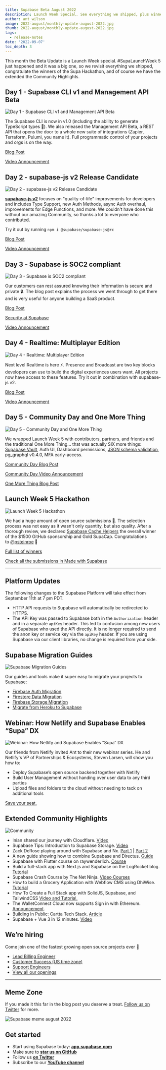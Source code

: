 ```yaml
---
title: Supabase Beta August 2022
description: Launch Week Special. See everything we shipped, plus winners of the Hackathon and the extended Community Highlights
author: ant_wilson
image: 2022-august/monthly-update-august-2022.jpg 
thumb: 2022-august/monthly-update-august-2022.jpg
tags:
  - release-notes
date: '2022-09-07'
toc_depth: 3
---
```


This month the Beta Update is a Launch Week special. #SupaLaunchWeek 5 just happened and it was a big one, so we revisit everything we shipped, congratulate the winners of the Supa Hackathon, and of course we have the extended the Community Highlights.

## Day 1 - Supabase CLI v1 and Management API Beta

![Day 1 - Supabase CLI v1 and Management API Beta](/images/blog/2022-august/CLI.png)

The Supabase CLI is now in v1.0 (including the ability to generate TypeScript types 🎉). We also released the Management API Beta, a REST API that opens the door to a whole new suite of integrations (Zapier, Terraform, Pulumi, you name it). Full programmatic control of your projects and orgs is on the way.

[Blog Post](https://supabase.com/blog/supabase-cli-v1-and-admin-api-beta) 

[Video Announcement](https://www.youtube.com/watch?v=OpPOaJI_Z28)

## Day 2 - supabase-js v2 Release Candidate

![Day 2 - supabase-js v2 Release Candidate](/images/blog/2022-august/supabase_js.png)

**[supabase-js v2](https://github.com/supabase/supabase-js)** focuses on "quality-of-life" improvements for developers and includes Type Support, new Auth Methods, async Auth overhaul, improvements for Edge Functions, and more. We couldn't have done this without our amazing Community, so thanks a lot to everyone who contributed. 

Try it out by running `npm i @supabase/supabase-js@rc`

[Blog Post](https://supabase.com/blog/supabase-js-v2)

[Video Announcement](https://youtu.be/iqZlPtl_b-I)

## Day 3 - Supabase is SOC2 compliant

![Day 3 - Supabase is SOC2 compliant](/images/blog/2022-august/security.png)

Our customers can rest assured knowing their information is secure and private 🔒. The blog post explains the process we went through to get there and is very useful for anyone building a SaaS product.

[Blog Post](https://supabase.com/blog/supabase-soc2)

[Security at Supabase](https://supabase.com/security)

[Video Announcement](https://youtu.be/6bGQotxisoY)

## Day 4 - Realtime: Multiplayer Edition

![Day 4 - Realtime: Multiplayer Edition](/images/blog/2022-august/realtime.png)

Next level Realtime is here ⚡️. Presence and Broadcast are two key blocks developers can use to build the digital experiences users want. All projects now have access to these features. Try it out in combination with supabase-js v2.

[Blog Post](https://supabase.com/blog/supabase-realtime-multiplayer-general-availability)

[Video Announcement](https://youtu.be/CGZr5tybW18)

## Day 5 - Community Day and One More Thing

![Day 5 - Community Day and One More Thing](/images/blog/2022-august/day-5.png)

We wrapped Launch Week 5 with contributors, partners, and friends and the traditional One More Thing... that was actually SIX more things: [Supabase Vault](https://supabase.com/blog/supabase-vault), Auth UI, Dashboard permissions, [JSON schema validation](https://supabase.com/blog/pg-jsonschema-a-postgres-extension-for-json-validation), pg_graphql v0.4.0, MFA early-access.

[Community Day Blog Post](https://supabase.com/blog/launch-week-5-community-day)

[Community Day Video Announcement](https://www.youtube.com/watch?v=s9UePQjLT0U)

[One More Thing Blog Post](https://supabase.com/blog/launch-week-5-one-more-thing)

## Launch Week 5 Hackathon

![Launch Week 5 Hackathon](/images/blog/2022-august/hackathon.png)

We had a huge amount of open source submissions 🤯. The selection process was not easy as it wasn't only quantity, but also quality. After a thorough review, we declared [Supabase Cache Helpers](https://github.com/psteinroe/supabase-cache-helpers) the overall winner of the $1500 GitHub sponsorship and Gold SupaCap. Congratulations to [@psteinroe](https://twitter.com/psteinroe) 👏

[Full list of winners](https://supabase.com/blog/launch-week-5-hackathon-winners)

[Check all the submissions in Made with Supabase](https://www.madewithsupabase.com/launch-week-5)

---

## Platform Updates

The following changes to the Supabase Platform will take effect from September 11th at 7 pm PDT.

-   HTTP API requests to Supabase will automatically be redirected to HTTPS.
-   The API Key was passed to Supabase both in the `Authorization` header and in a separate `apiKey` header. This led to confusion among new users of Supabase who used the API directly. It is no longer required to send the anon key or service key via the `apiKey` header. If you are using Supabase via our client libraries, no change is required from your side.

## Supabase Migration Guides

![Supabase Migration Guides](/images/blog/2022-august/migration-to-supabase-guides.jpg)

Our guides and tools make it super easy to migrate your projects to Supabase:

-   [Firebase Auth Migration](https://www.supabase.cc/docs/guides/migrations/firebase-auth)
-   [Firestore Data Migration](https://www.supabase.cc/docs/guides/migrations/firestore-data)
-   [Firebase Storage Migration](https://www.supabase.cc/docs/guides/migrations/firebase-storage)
-   [Migrate from Heroku to Supabase](https://www.supabase.cc/docs/guides/migrations/heroku)

## Webinar: How Netlify and Supabase Enables “Supa” DX

![Webinar: How Netlify and Supabase Enables “Supa” DX](/images/blog/2022-august/webinar.jpg)

Our friends from Netlify invited Ant to their new webinar series. He and Netlify's VP of Partnerships & Ecosystems, Steven Larsen, will show you how to:


- Deploy Supabase’s open source backend together with Netlify
- Build User Management without handing over user data to any third parties
- Upload files and folders to the cloud without needing to tack on additional tools

[Save your seat.](https://www.netlify.com/resources/webinars/how-netlify-supabase-enables-supa-dx/)

## Extended Community Highlights

![Community](/images/blog/2022-june/community.jpg)

-   Inian shared our journey with Cloudflare. [Video](https://twitter.com/Cloudflare/status/1557728943901675520)
-   Supabase Tips: Introduction to Supabase Storage. [Video](https://www.youtube.com/watch?v=J9mTPY8rIXE) 
-   Zack DeRose playing around with Supabase and Nx. [Part 1](https://www.youtube.com/watch?v=OTh5GBBfr4E) | [Part 2](https://www.youtube.com/watch?v=_5gJi_xwpzk)
-   A new guide showing how to combine Supabase and Directus. [Guide](https://www.supabase.cc/docs/guides/integrations/directus)
-   Supabase with Flutter course on raywenderlich. [Course](https://www.raywenderlich.com/33619647-supabase-with-flutter)
-   Build a full-stack app with Next.js and Supabase on the LogRocket blog. [Tutorial](https://blog.logrocket.com/build-full-stack-app-next-js-supabase/)
-   Supabase Crash Course by The Net Ninja. [Video Courses](https://www.youtube.com/watch?v=ydz7Dj5QHKY&list=PL4cUxeGkcC9hUb6sHthUEwG7r9VDPBMKO)
-   How to build a Grocery Application with Webflow CMS using DhiWise. [Tutorial](https://dev.to/saloni137/how-to-build-a-grocery-application-with-webflow-cms-using-dhiwise-1a72)
-   How To Create a Full Stack app with SolidJS, Supabase, and TailwindCSS [Video and Tutorial.](https://blog.chetanverma.com/how-to-create-a-full-stack-app-with-solidjs-supabase-and-tailwindcss)
-   The WalletConnect Cloud now supports Sign in with Ethereum. [Announcement](https://twitter.com/TheHarryET/status/1559861021845643265).
-   Building In Public: Cartta Tech Stack. [Article](https://dev.to/fvaldes33/building-in-public-cartta-tech-stack-5en0)
-   Supabase + Vue 3 in 12 minutes. [Video](https://www.youtube.com/watch?v=YN32uVqAXw8&feature=emb_title)

## We’re hiring

Come join one of the fastest growing open source projects ever 🤗

- [Lead Billing Engineer](https://boards.greenhouse.io/supabase/jobs/4652333004)
- [Customer Success (US time zone)](https://boards.greenhouse.io/supabase/jobs/4594393004)
- [Support Engineers](https://boards.greenhouse.io/supabase/jobs/4191650004)
- [View all our openings](https://boards.greenhouse.io/supabase)

---

## Meme Zone

If you made it this far in the blog post you deserve a treat. [Follow us on Twitter](https://twitter.com/supabase) for more.

![Supabase meme august 2022](/images/blog/2022-august/supabase-beta-update-august-2022-meme.png)

## Get started

- Start using Supabase today: **[app.supabase.com](https://app.supabase.com/)**
- Make sure to **[star us on GitHub](https://github.com/supabase/supabase)**
- Follow us **[on Twitter](https://twitter.com/supabase)**
- Subscribe to our **[YouTube channel](https://www.youtube.com/c/supabase)**
